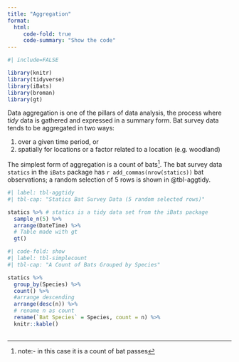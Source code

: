```yaml
---
title: "Aggregation"
format: 
  html:
     code-fold: true
     code-summary: "Show the code"
---
```


```r
#| include=FALSE

library(knitr)
library(tidyverse)
library(iBats)
library(broman)
library(gt)


```

Data aggregation is one of the pillars of data analysis, the process where *tidy* data is gathered and expressed in a summary form. Bat survey data tends to be aggregated in two ways:

1.  over a given time period, or
2.  spatially for locations or a factor related to a location (e.g. woodland)


The simplest form of aggregation is a count of bats^[note:- in this case it is a count of bat passes]. The bat survey data `statics` in the `iBats` package has `r add_commas(nrow(statics))` bat observations; a random selection of 5 rows is shown in @tbl-aggtidy. 

```r
#| label: tbl-aggtidy
#| tbl-cap: "Statics Bat Survey Data (5 random selected rows)"

statics %>% # statics is a tidy data set from the iBats package
  sample_n(5) %>% 
  arrange(DateTime) %>% 
  # Table made with gt
  gt()

```



```r
#| code-fold: show
#| label: tbl-simplecount
#| tbl-cap: "A Count of Bats Grouped by Species"

statics %>%
  group_by(Species) %>% 
  count() %>% 
  #arrange descending
  arrange(desc(n)) %>% 
  # rename n as count
  rename(`Bat Species` = Species, count = n) %>% 
  knitr::kable()
  

```
